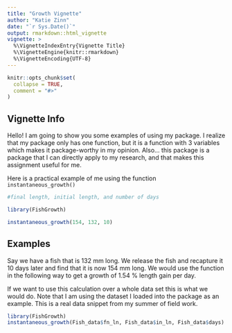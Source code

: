 ```yaml
---
title: "Growth Vignette"
author: "Katie Zinn"
date: "`r Sys.Date()`"
output: rmarkdown::html_vignette
vignette: >
  %\VignetteIndexEntry{Vignette Title}
  %\VignetteEngine{knitr::rmarkdown}
  %\VignetteEncoding{UTF-8}
---
```


```r
knitr::opts_chunk$set(
  collapse = TRUE,
  comment = "#>"
)
```


## Vignette Info

Hello! I am going to show you some examples of using my package.
I realize that my package only has one function, but it is a function with 3 variables which makes it package-worthy in my opinion. Also... this package is a package that I can directly apply to my research, and that makes this assignment useful for me.

Here is a practical example of me using the function `instantaneous_growth()`
```r
#final length, initial length, and number of days

library(FishGrowth)

instantaneous_growth(154, 132, 10)

```



## Examples

Say we have a fish that is 132 mm long. We release the fish and recapture it 10 days later and find that it is now 154 mm long. We would use the function in the following way to get a growth of 1.54 % length gain per day.

If we want to use this calculation over a whole data set this is what we would do. Note that I am using the dataset I loaded into the package as an example. This is a real data snippet from my summer of field work. 

```r
library(FishGrowth)
instantaneous_growth(Fish_data$fn_ln, Fish_data$in_ln, Fish_data$days)
```

